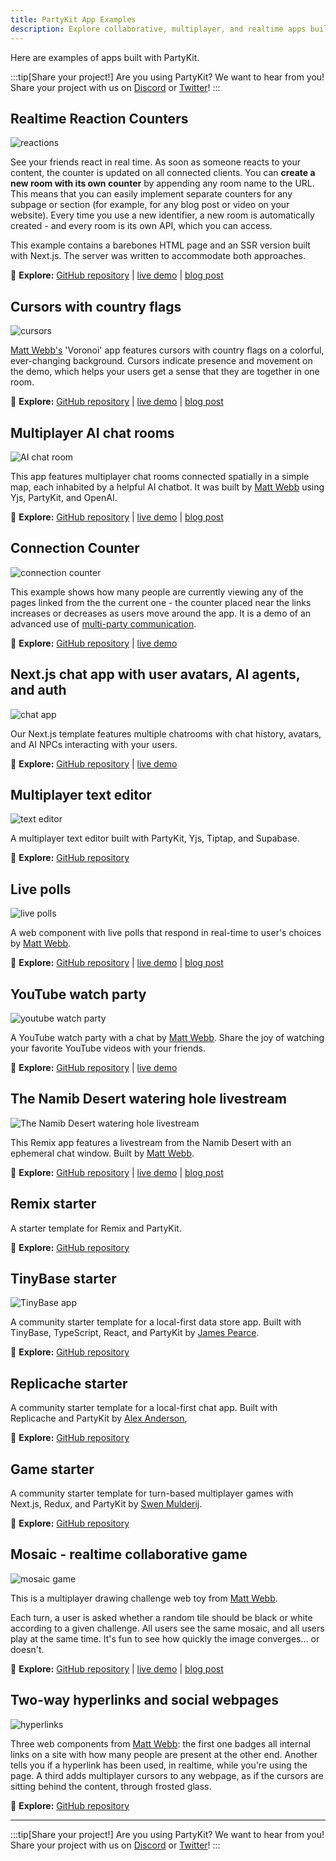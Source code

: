 ```yaml
---
title: PartyKit App Examples
description: Explore collaborative, multiplayer, and realtime apps built with PartyKit
---
```



Here are examples of apps built with PartyKit.

:::tip[Share your project!]
Are you using PartyKit? We want to hear from you! Share your project with us on [Discord](https://discord.gg/KDZb7J4uxJ) or [Twitter](https://twitter.com/partykit_io)!
::: 

## Realtime Reaction Counters

![reactions](../../../assets/reactions.gif)

See your friends react in real time. As soon as someone reacts to your content, the counter is updated on all connected clients. You can **create a new room with its own counter** by appending any room name to the URL. This means that you can easily implement separate counters for any subpage or section (for example, for any blog post or video on your website). Every time you use a new identifier, a new room is automatically created - and every room is its own API, which you can access.

This example contains a barebones HTML page and an SSR version built with Next.js. The server was written to accommodate both approaches.

🎈 **Explore:** [GitHub repository](https://github.com/partykit/example-reactions) | [live demo](https://example-reactions.jevakallio.partykit.dev/) | [blog post](https://blog.partykit.io/posts/partykit-at-viteconf)

## Cursors with country flags

![cursors](../../../assets/voronoi.png)

[Matt Webb's](https://twitter.com/genmon) 'Voronoi' app features cursors with country flags on a colorful, ever-changing background. Cursors indicate presence and movement on the demo, which helps your users get a sense that they are together in one room.

🎈 **Explore:** [GitHub repository](https://github.com/partykit/sketch-voronoi) | [live demo](https://multicursor-sketch.vercel.app/) | [blog post](https://blog.partykit.io/posts/dancing-cursors-and-voronoi-diagrams)

## Multiplayer AI chat rooms

![AI chat room](../../../assets/spatial-chat.png)

This app features multiplayer chat rooms connected spatially in a simple map, each inhabited by a helpful AI chatbot. It was built by [Matt Webb](https://twitter.com/genmon) using Yjs, PartyKit, and OpenAI.

🎈 **Explore:** [GitHub repository](https://github.com/partykit/sketch-spatial-chat) | [live demo](https://i-am-chatting-in-a-room.vercel.app/) | [blog post](https://blog.partykit.io/posts/thinking-hats-and-spatial-chat)

## Connection Counter

![connection counter](../../../assets/connection-counter.gif)

This example shows how many people are currently viewing any of the pages linked from the the current one - the counter placed near the links increases or decreases as users move around the app. It is a demo of an advanced use of [multi-party communication](https://docs.partykit.io/guides/using-multiple-parties-per-project/).

🎈 **Explore:** [GitHub repository](https://github.com/partykit/example-link-counter) | [live demo](https://connection-counter.jevakallio.partykit.dev/pages/a)

## Next.js chat app with user avatars, AI agents, and auth

![chat app](../../../assets/chat-app.png)

Our Next.js template features multiple chatrooms with chat history, avatars, and AI NPCs interacting with your users.

🎈 **Explore:** [GitHub repository](https://github.com/partykit/partykit-nextjs-chat-template) | [live demo](https://partykit-nextjs-chat-template.vercel.app/)

## Multiplayer text editor

![text editor](../../../assets/text-editor.gif)

A multiplayer text editor built with PartyKit, Yjs, Tiptap, and Supabase.

🎈 **Explore:** [GitHub repository](https://github.com/partykit/partykit-text-editor-example)

## Live polls

![live polls](../../../assets/poll.gif)

A web component with live polls that respond in real-time to user's choices by [Matt Webb](https://twitter.com/genmon).

🎈 **Explore:** [GitHub repository](https://github.com/partykit/sketch-polls) | [live demo](https://partykit.github.io/sketch-polls/) | [blog post](https://blog.partykit.io/posts/live-polls-with-stencil)

## YouTube watch party

![youtube watch party](../../../assets/youtube-watch-party.png)

A YouTube watch party with a chat by [Matt Webb](https://twitter.com/genmon). Share the joy of watching your favorite YouTube videos with your friends.

🎈 **Explore:** [GitHub repository](https://github.com/partykit/sketch-youtube) | [live demo](https://youtube-party-seven.vercel.app/)

## The Namib Desert watering hole livestream

![The Namib Desert watering hole livestream](../../../assets/waterhole.jpg)

This Remix app features a livestream from the Namib Desert with an ephemeral chat window. Built by [Matt Webb](https://twitter.com/genmon).

🎈 **Explore:** [GitHub repository](https://github.com/partykit/sketch-waterhole) | [live demo](https://waterhole.genmon.partykit.dev/) | [blog post ](https://blog.partykit.io/posts/single-serving-waterhole)

## Remix starter

A starter template for Remix and PartyKit.

🎈 **Explore:** [GitHub repository](https://github.com/partykit/remix-starter)

## TinyBase starter

![TinyBase app](../../../assets/tinybase-app.png)

A community starter template for a local-first data store app. Built with TinyBase, TypeScript, React, and PartyKit by [James Pearce](https://twitter.com/jamespearce).

🎈 **Explore:** [GitHub repository](https://github.com/tinyplex/tinybase-ts-react-partykit)

## Replicache starter

A community starter template for a local-first chat app. Built with Replicache and PartyKit by [Alex Anderson](https://twitter.com/ralex1993),

🎈 **Explore:** [GitHub repository](https://github.com/alexanderson1993/partykit-replicache)

## Game starter

A community starter template for turn-based multiplayer games with Next.js, Redux, and PartyKit by [Swen Mulderij](https://twitter.com/Swendude).

🎈 **Explore:** [GitHub repository](https://github.com/Swendude/partykit-starter)

## Mosaic - realtime collaborative game

![mosaic game](../../../assets/mosaic.png)

This is a multiplayer drawing challenge web toy from [Matt Webb](https://twitter.com/genmon).

Each turn, a user is asked whether a random tile should be black or white according to a given challenge. All users see the same mosaic, and all users play at the same time. It's fun to see how quickly the image converges... or doesn't.

🎈 **Explore:** [GitHub repository](https://github.com/partykit/sketch-mosaic) | [live demo](https://mosaic-party.vercel.app/) | [blog post](https://blog.partykit.io/posts/wisdom-of-crowds)

## Two-way hyperlinks and social webpages

![hyperlinks](../../../assets/hyperlinks.png)

Three web components from [Matt Webb](https://twitter.com/genmon): the first one badges all internal links on a site with how many people are present at the other end. Another tells you if a hyperlink has been used, in realtime, while you're using the page. A third adds multiplayer cursors to any webpage, as if the cursors are sitting behind the content, through frosted glass.

🎈 **Explore:** [GitHub repository](https://github.com/partykit/sketch-disco)

---

:::tip[Share your project!]
Are you using PartyKit? We want to hear from you! Share your project with us on [Discord](https://discord.gg/KDZb7J4uxJ) or [Twitter](https://twitter.com/partykit_io)!
:::

